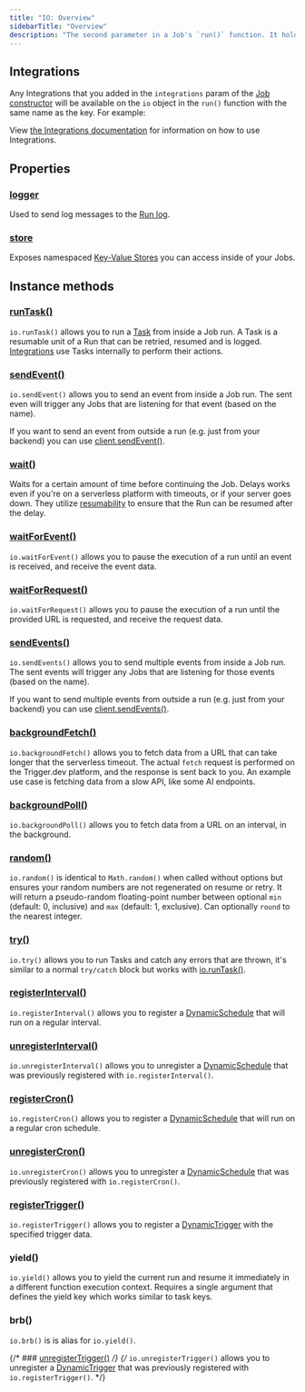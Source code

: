 ```yaml
---
title: "IO: Overview"
sidebarTitle: "Overview"
description: "The second parameter in a Job's `run()` function. It holds Integrations and useful actions you can perform."
---
```


<Snippet file="v2-deprecation-warning.mdx" />

## Integrations

Any Integrations that you added in the `integrations` param of the [Job constructor](/sdk/job) will be available on the `io` object in the `run()` function with the same name as the key. For example:

<Accordion title="How to pass in Integrations">
  <Snippet file="how-to-pass-integrations.mdx" />
</Accordion>

View [the Integrations documentation](/integrations) for information on how to use Integrations.

## Properties

### [logger](/sdk/io/logger)

Used to send log messages to the [Run log](/documentation/guides/viewing-runs).

### [store](/sdk/io/store)

Exposes namespaced [Key-Value Stores](/sdk/io/store) you can access inside of your Jobs.

## Instance methods

### [runTask()](/sdk/io/runtask)

`io.runTask()` allows you to run a [Task](/documentation/concepts/tasks) from inside a Job run. A Task is a resumable unit of a Run that can be retried, resumed and is logged. [Integrations](/integrations) use Tasks internally to perform their actions.

### [sendEvent()](/sdk/io/sendevent)

`io.sendEvent()` allows you to send an event from inside a Job run. The sent even will trigger any Jobs that are listening for that event (based on the name).

If you want to send an event from outside a run (e.g. just from your backend) you can use [client.sendEvent()](/sdk/triggerclient/instancemethods/sendevent).

### [wait()](/sdk/io/wait)

Waits for a certain amount of time before continuing the Job. Delays works even if you're on a serverless platform with timeouts, or if your server goes down. They utilize [resumability](/documentation/concepts/resumability) to ensure that the Run can be resumed after the delay.

### [waitForEvent()](/sdk/io/wait-for-event)

`io.waitForEvent()` allows you to pause the execution of a run until an event is received, and receive the event data.

### [waitForRequest()](/sdk/io/wait-for-request)

`io.waitForRequest()` allows you to pause the execution of a run until the provided URL is requested, and receive the request data.

### [sendEvents()](/sdk/io/sendevents)

`io.sendEvents()` allows you to send multiple events from inside a Job run. The sent events will trigger any Jobs that are listening for those events (based on the name).

If you want to send multiple events from outside a run (e.g. just from your backend) you can use [client.sendEvents()](/sdk/triggerclient/instancemethods/sendevents).

### [backgroundFetch()](/sdk/io/backgroundfetch)

`io.backgroundFetch()` allows you to fetch data from a URL that can take longer that the serverless timeout. The actual `fetch` request is performed on the Trigger.dev platform, and the response is sent back to you. An example use case is fetching data from a slow API, like some AI endpoints.

### [backgroundPoll()](/sdk/io/background-poll)

`io.backgroundPoll()` allows you to fetch data from a URL on an interval, in the background.

### [random()](/sdk/io/random)

`io.random()` is identical to `Math.random()` when called without options but ensures your random numbers are not regenerated on resume or retry. It will return a pseudo-random floating-point number between optional `min` (default: 0, inclusive) and `max` (default: 1, exclusive). Can optionally `round` to the nearest integer.

### [try()](/sdk/io/try)

`io.try()` allows you to run Tasks and catch any errors that are thrown, it's similar to a normal `try/catch` block but works with [io.runTask()](/sdk/io/runtask).

### [registerInterval()](/sdk/io/registerinterval)

`io.registerInterval()` allows you to register a [DynamicSchedule](/sdk/dynamicschedule) that will run on a regular interval.

### [unregisterInterval()](/sdk/io/unregisterinterval)

`io.unregisterInterval()` allows you to unregister a [DynamicSchedule](/sdk/dynamicschedule) that was previously registered with `io.registerInterval()`.

### [registerCron()](/sdk/io/registercron)

`io.registerCron()` allows you to register a [DynamicSchedule](/sdk/dynamicschedule) that will run on a regular cron schedule.

### [unregisterCron()](/sdk/io/unregistercron)

`io.unregisterCron()` allows you to unregister a [DynamicSchedule](/sdk/dynamicschedule) that was previously registered with `io.registerCron()`.

### [registerTrigger()](/sdk/io/registertrigger)

`io.registerTrigger()` allows you to register a [DynamicTrigger](/sdk/dynamictrigger) with the specified trigger data.

### yield()

`io.yield()` allows you to yield the current run and resume it immediately in a different function execution context. Requires a single argument that defines the yield key which works similar to task keys.

### brb()

`io.brb()` is is alias for `io.yield()`.

{/* ### [unregisterTrigger()](/sdk/io/unregistertrigger) */}
{/* `io.unregisterTrigger()` allows you to unregister a [DynamicTrigger](/sdk/dynamictrigger) that was previously registered with `io.registerTrigger()`. */}
